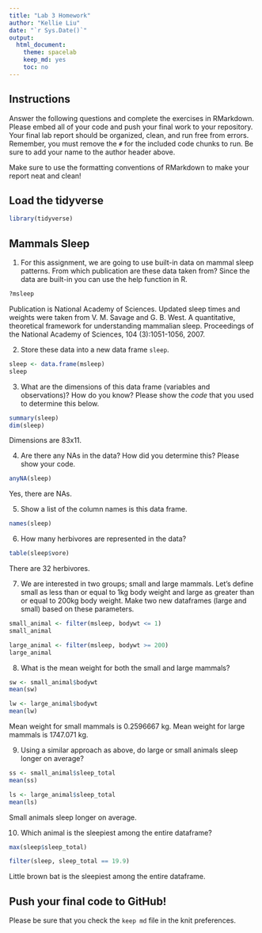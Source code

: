 ```yaml
---
title: "Lab 3 Homework"
author: "Kellie Liu"
date: "`r Sys.Date()`"
output:
  html_document:
    theme: spacelab
    keep_md: yes
    toc: no
---
```


## Instructions
Answer the following questions and complete the exercises in RMarkdown. Please embed all of your code and push your final work to your repository. Your final lab report should be organized, clean, and run free from errors. Remember, you must remove the `#` for the included code chunks to run. Be sure to add your name to the author header above.  

Make sure to use the formatting conventions of RMarkdown to make your report neat and clean!  

## Load the tidyverse
```r
library(tidyverse)
```

## Mammals Sleep
1. For this assignment, we are going to use built-in data on mammal sleep patterns. From which publication are these data taken from? Since the data are built-in you can use the help function in R.
```r
?msleep
```
Publication is National Academy of Sciences.
Updated sleep times and weights were taken from V. M. Savage and G. B. West. A quantitative, theoretical framework for understanding mammalian sleep. Proceedings of the National Academy of Sciences, 104 (3):1051-1056, 2007.

2. Store these data into a new data frame `sleep`.
```r
sleep <- data.frame(msleep)
sleep
```

3. What are the dimensions of this data frame (variables and observations)? How do you know? Please show the *code* that you used to determine this below.  
```r
summary(sleep)
dim(sleep)
```
Dimensions are 83x11.

4. Are there any NAs in the data? How did you determine this? Please show your code.  
```r
anyNA(sleep)
```
Yes, there are NAs.

5. Show a list of the column names is this data frame.
```r
names(sleep)
```

6. How many herbivores are represented in the data?  
```r
table(sleep$vore)
```
There are 32 herbivores.

7. We are interested in two groups; small and large mammals. Let's define small as less than or equal to 1kg body weight and large as greater than or equal to 200kg body weight. Make two new dataframes (large and small) based on these parameters.
```r
small_animal <- filter(msleep, bodywt <= 1)
small_animal
```
```r
large_animal <- filter(msleep, bodywt >= 200)
large_animal
```

8. What is the mean weight for both the small and large mammals?
```r
sw <- small_animal$bodywt
mean(sw)
```
```r
lw <- large_animal$bodywt
mean(lw)
```
Mean weight for small mammals is 0.2596667 kg.
Mean weight for large mammals is 1747.071 kg.

9. Using a similar approach as above, do large or small animals sleep longer on average?  
```r
ss <- small_animal$sleep_total
mean(ss)
```
```r
ls <- large_animal$sleep_total
mean(ls)
```
Small animals sleep longer on average.

10. Which animal is the sleepiest among the entire dataframe?
```r
max(sleep$sleep_total)
```

```r
filter(sleep, sleep_total == 19.9)
```
Little brown bat is the sleepiest among the entire dataframe.

## Push your final code to GitHub!
Please be sure that you check the `keep md` file in the knit preferences.   